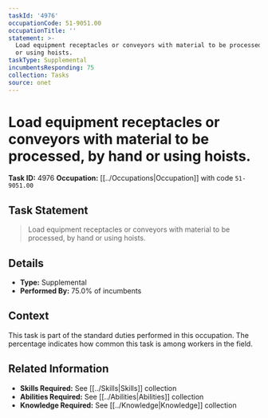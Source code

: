 ```yaml
---
taskId: '4976'
occupationCode: 51-9051.00
occupationTitle: ''
statement: >-
  Load equipment receptacles or conveyors with material to be processed, by hand
  or using hoists.
taskType: Supplemental
incumbentsResponding: 75
collection: Tasks
source: onet
---
```

# Load equipment receptacles or conveyors with material to be processed, by hand or using hoists.

**Task ID:** 4976
**Occupation:** [[../Occupations|Occupation]] with code `51-9051.00`

## Task Statement

> Load equipment receptacles or conveyors with material to be processed, by hand or using hoists.

## Details

- **Type:** Supplemental
- **Performed By:** 75.0% of incumbents

## Context

This task is part of the standard duties performed in this occupation. The percentage indicates how common this task is among workers in the field.

## Related Information

- **Skills Required:** See [[../Skills|Skills]] collection
- **Abilities Required:** See [[../Abilities|Abilities]] collection
- **Knowledge Required:** See [[../Knowledge|Knowledge]] collection
